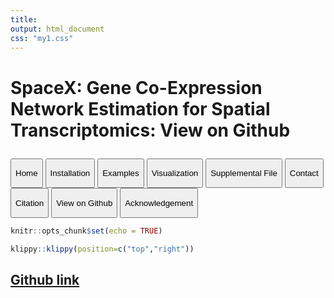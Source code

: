 ```yaml
---
title: 
output: html_document
css: "my1.css"
---
```


```{=html}
<style>
.main-container {
  max-width: 100% !important;
}
</style>
```
::: part1
<h1>

SpaceX: Gene Co-Expression Network Estimation for Spatial Transcriptomics: View on Github

</h1>

::: tab
<button class="tablinks button" onclick="location.href=&#39;htmlrmark1.html&#39;">

Home

</button>

<button class="tablinks button" onClick="location.href=&#39;my2.html&#39;">

Installation

</button>

<button class="tablinks button" onclick="location.href=&#39;my3.html&#39;">

Examples

</button>

<button class="tablinks button" onclick="location.href=&#39;my4.html&#39;">

Visualization

</button>

<button class="tablinks button" onclick="location.href=&#39;my5.html&#39;">

Supplemental File

</button>

<button class="tablinks button" onclick="location.href=&#39;my6.html&#39;">

Contact

</button>

<button class="tablinks button" onclick="location.href=&#39;my7.html&#39;">

Citation

</button>

<button class="tablinks button" onclick="location.href=&#39;my8.html&#39;">

View on Github

</button>

<button class="tablinks button" onclick="location.href=&#39;my9.html&#39;">

Acknowledgement

</button>
:::
:::

```r
knitr::opts_chunk$set(echo = TRUE)
```

```r
klippy::klippy(position=c("top","right"))
```

<h2>

[Github link](https://www.github.com/SatwikAch/SpaceX)

</h2>
